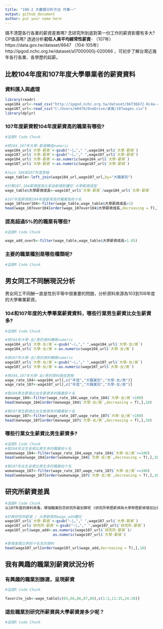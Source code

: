 ```yaml
---
title: "108-2 大數據分析方法 作業一"
output: github_document
author: put your name here
---
```


搞不清楚各行各業的薪資差異嗎? 念研究所到底對第一份工作的薪資影響有多大? CP值高嗎? 透過分析**初任人員平均經常性薪資**- （107年）https://data.gov.tw/dataset/6647 （104-105年）http://ipgod.nchc.org.tw/dataset/a17000000j-020066 ，可初步了解台灣近幾年各行各業、各學歷的起薪。

## 比較104年度和107年度大學畢業者的薪資資料

### 資料匯入與處理
```r
library(readr)
wage104_url<-read_csv("http://ipgod.nchc.org.tw/dataset/b6f36b72-0c4a-4b60-9254-1904e180ddb1/resource/98d5094d-7481-44b5-876a-715a496f922c/download/a17000000j-020066-mah.csv")
wage107_url<-read_csv("C:/Users/m0470/OneDrive/桌面/107wages.csv")
library(dplyr)

```

### 107年度薪資較104年度薪資高的職業有哪些? 
```r
#這是R Code Chunk

#將104,107年大學-薪資轉成numeric
wage104_url$`大學-薪資`<-gsub("—|…"," ",wage104_url$`大學-薪資`)
wage107_url$`大學-薪資`<-gsub("—|…"," ",wage107_url$`大學-薪資`)
wage104_url$`大學-薪資`<-as.numeric(wage104_url$`大學-薪資`)
wage107_url$`大學-薪資`<-as.numeric(wage107_url$`大學-薪資`)

#Join 104和107年度表格
wage_table<-left_join(wage104_url,wage107_url,by="大職業別")

#計算107,104薪資提高比率並新增到欄位'大學薪資成長'
wage_table$大學薪資成長<-wage107_url$`大學-薪資`/wage104_url$`大學-薪資`

#107年度薪資較104年度薪資高的職業取前十名
wage_107over104<-filter(wage_table,wage_table$大學薪資成長>1)
head(wage_107over104[order(wage_107over104$大學薪資成長,decreasing = T),],10)
```

### 提高超過5%的的職業有哪些? 
```r
#這是R Code Chunk

wage_add_over5<-filter(wage_table,wage_table$大學薪資成長>1.05)
```

### 主要的職業種別是哪些種類呢?
```r
#這是R Code Chunk
```

## 男女同工不同酬現況分析

男女同工不同酬一直是性別平等中很重要的問題，分析資料來源為103到106年度的大學畢業薪資。

### 104和107年度的大學畢業薪資資料，哪些行業男生薪資比女生薪資多?
```r
#這是R Code Chunk

#將104年大學-女/男的資料轉乘numeric
wage104_url$`大學-女/男`<-gsub("—|…"," ",wage104_url$`大學-女/男`)
wage104_url$`大學-女/男`<-as.numeric(wage104_url$`大學-女/男`)

#將107年大學-女/男的資料轉乘numeric
wage107_url$`大學-女/男`<-gsub("—|…"," ",wage107_url$`大學-女/男`)
wage107_url$`大學-女/男`<-as.numeric(wage107_url$`大學-女/男`)

#將104,107年大學-女/男的資料做成表格
wage_rate_104<-wage104_url[,c("年度","大職業別","大學-女/男")]
wage_rate_107<-wage107_url[,c("年度","大職業別","大學-女/男")]

#取104男生薪資比女生薪資多的職業前十名
manwage_104<-filter(wage_rate_104,wage_rate_104$`大學-女/男`<100)
head(manwage_104[order(manwage_104$`大學-女/男`,decreasing = T),],10)

#取107男生薪資比女生薪資多的職業前十名
manwage_107<-filter(wage_rate_107,wage_rate_107$`大學-女/男`<100)
head(manwage_107[order(manwage_107$`大學-女/男`,decreasing = T),],10)

```
### 哪些行業女生薪資比男生薪資多? 
```r
#這是R Code Chunk
#取104年女生金資比男生多的職業前十名
womanwage_104<-filter(wage_rate_104,wage_rate_104$`大學-女/男`>=100)
head(womanwage_104[order(womanwage_104$`大學-女/男`,decreasing = T),],10)

#取107年女生金資比男生多的職業前十名
womanwage_107<-filter(wage_rate_107,wage_rate_107$`大學-女/男`>=100)
head(womanwage_107[order(womanwage_107$`大學-女/男`,decreasing = T),],10)
```

## 研究所薪資差異


```r
#這是R Code Chunk
以107年度的資料來看，哪個職業別念研究所最划算呢 (研究所學歷薪資與大學學歷薪資增加比例最多)?

#計算研究所薪資 / 大學薪資到wage_add欄位
wage107_url$`大學-薪資`<-gsub("—|…"," ",wage107_url$`大學-薪資`)
wage107_url$`研究所-薪資`<-gsub("—|…"," ",wage107_url$`研究所-薪資`)   
wage107_url$wage_add<-as.numeric(wage107_url$`研究所-薪資`)/
                      as.numeric(wage107_url$`大學-薪資`)  

#薪資差異比例前十名名的資料
head(wage107_url[order(wage107_url$wage_add,decreasing = T),],10)
```

## 我有興趣的職業別薪資狀況分析

### 有興趣的職業別篩選，呈現薪資
```r
#這是R Code Chunk

favorite_job<-wage_table[c(65,66,86,87,89),c(1:2,11:15,24:28)]

```

### 這些職業別研究所薪資與大學薪資差多少呢？
```r
#這是R Code Chunk
```

